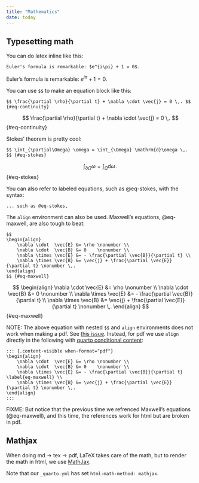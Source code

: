 ```yaml
---
title: "Mathematics"
date: today
---
```



Typesetting math
-------------------------------------------------------------------------------

You can do latex inline like this:

    Euler's formula is remarkable: $e^{i\pi} + 1 = 0$.

Euler's formula is remarkable: $e^{i\pi} + 1 = 0$.

You can use `$$` to make an equation block like this:

    $$ \frac{\partial \rho}{\partial t} + \nabla \cdot \vec{j} = 0 \,. $$ {#eq-continuity}

$$ \frac{\partial \rho}{\partial t} + \nabla \cdot \vec{j} = 0 \,. $$ {#eq-continuity}

Stokes' theorem is pretty cool:

    $$ \int_{\partial\Omega} \omega = \int_{\Omega} \mathrm{d}\omega \,. $$ {#eq-stokes}

::: {#eq-stokes}

$$ \int_{\partial\Omega} \omega = \int_{\Omega} \mathrm{d}\omega \,. $$ {#eq-stokes}

:::

You can also refer to labeled equations, such as @eq-stokes,
with the syntax:

    ... such as @eq-stokes,

The `align` environment can also be used.
Maxwell's equations, @eq-maxwell, are also tough to beat:

    $$
    \begin{align}
        \nabla \cdot  \vec{E} &= \rho \nonumber \\
        \nabla \cdot  \vec{B} &= 0    \nonumber \\
        \nabla \times \vec{E} &= - \frac{\partial \vec{B}}{\partial t} \\
        \nabla \times \vec{B} &= \vec{j} + \frac{\partial \vec{E}}{\partial t} \nonumber \,. 
    \end{align}
    $$ {#eq-maxwell}

::: {.content-visible when-format="html"}
$$
\begin{align}
    \nabla \cdot  \vec{E} &= \rho \nonumber \\
    \nabla \cdot  \vec{B} &= 0    \nonumber \\
    \nabla \times \vec{E} &= - \frac{\partial \vec{B}}{\partial t} \\
    \nabla \times \vec{B} &= \vec{j} + \frac{\partial \vec{E}}{\partial t} \nonumber \,. 
\end{align}
$$ {#eq-maxwell}
:::

NOTE: The above equation with nested `$$` and `align` environments does not work when making a pdf.
See [this issue](https://github.com/quarto-dev/quarto-cli/issues/2275).
Instead, for pdf we use `align` directly in the following with
[quarto conditional content](https://quarto.org/docs/authoring/conditional.html):

    ::: {.content-visible when-format="pdf"}
    \begin{align}
        \nabla \cdot  \vec{E} &= \rho \nonumber \\
        \nabla \cdot  \vec{B} &= 0    \nonumber \\
        \nabla \times \vec{E} &= - \frac{\partial \vec{B}}{\partial t} \label{eq-maxwell} \\
        \nabla \times \vec{B} &= \vec{j} + \frac{\partial \vec{E}}{\partial t} \nonumber \,. 
    \end{align}
    :::

::: {.content-visible when-format="pdf"}
\begin{align}
    \nabla \cdot  \vec{E} &= \rho \nonumber \\
    \nabla \cdot  \vec{B} &= 0    \nonumber \\
    \nabla \times \vec{E} &= - \frac{\partial \vec{B}}{\partial t} \label{eq-maxwell} \\
    \nabla \times \vec{B} &= \vec{j} + \frac{\partial \vec{E}}{\partial t} \nonumber \,. 
\end{align}
:::

FIXME: But notice that the previous time we refrenced Maxwell's
equations (@eq-maxwell), and this time, the references work for
html but are broken in pdf.


Mathjax
-------------------------------------------------------------------------------

When doing md $\rightarrow$ tex $\rightarrow$ pdf, LaTeX takes care of the math,
but to render the math in html, we use [MathJax](https://www.mathjax.org/).

Note that our `_quarto.yml` has set `html-math-method: mathjax`.


